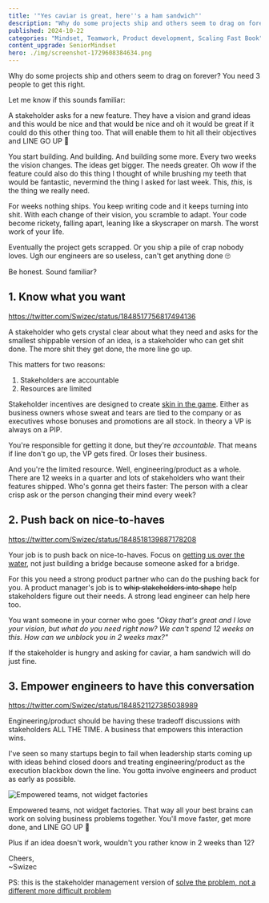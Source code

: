 ```yaml
---
title: '"Yes caviar is great, here''s a ham sandwich"'
description: "Why do some projects ship and others seem to drag on forever? You need 3 people to get this right."
published: 2024-10-22
categories: "Mindset, Teamwork, Product development, Scaling Fast Book"
content_upgrade: SeniorMindset
hero: ./img/screenshot-1729608384634.png
---
```


Why do some projects ship and others seem to drag on forever? You need 3 people to get this right.

Let me know if this sounds familiar:

A stakeholder asks for a new feature. They have a vision and grand ideas and this would be nice and that would be nice and oh it would be great if it could do this other thing too. That will enable them to hit all their objectives and LINE GO UP 🤩

You start building. And building. And building some more. Every two weeks the vision changes. The ideas get bigger. The needs greater. Oh wow if the feature could also do this thing I thought of while brushing my teeth that would be fantastic, nevermind the thing I asked for last week. This, _this_, is the thing we really need.

For weeks nothing ships. You keep writing code and it keeps turning into shit. With each change of their vision, you scramble to adapt. Your code become rickety, falling apart, leaning like a skyscraper on marsh. The worst work of your life.

Eventually the project gets scrapped. Or you ship a pile of crap nobody loves. Ugh our engineers are so useless, can't get anything done 🙄

Be honest. Sound familiar?

## 1. Know what you want

https://twitter.com/Swizec/status/1848517756817494136

A stakeholder who gets crystal clear about what they need and asks for the smallest shippable version of an idea, is a stakeholder who can get shit done. The more shit they get done, the more line go up.

This matters for two reasons:

1. Stakeholders are accountable
2. Resources are limited

Stakeholder incentives are designed to create [skin in the game](https://swizec.com/blog/skin-in-the-game/). Either as business owners whose sweat and tears are tied to the company or as executives whose bonuses and promotions are all stock. In theory a VP is always on a PIP.

You're responsible for getting it done, but they're _accountable_. That means if line don't go up, the VP gets fired. Or loses their business.

And you're the limited resource. Well, engineering/product as a whole. There are 12 weeks in a quarter and lots of stakeholders who want their features shipped. Who's gonna get theirs faster: The person with a clear crisp ask or the person changing their mind every week?

## 2. Push back on nice-to-haves

https://twitter.com/Swizec/status/1848518139887178208

Your job is to push back on nice-to-haves. Focus on [getting us over the water](https://swizec.com/blog/get-us-over-the-water-not-build-us-a-bridge/), not just building a bridge because someone asked for a bridge.

For this you need a strong product partner who can do the pushing back for you. A product manager's job is to ~~whip stakeholders into shape~~ help stakeholders figure out their needs. A strong lead engineer can help here too.

You want someone in your corner who goes _"Okay that's great and I love your vision, but what do you need right now? We can't spend 12 weeks on this. How can we unblock you in 2 weeks max?"_

If the stakeholder is hungry and asking for caviar, a ham sandwich will do just fine.

## 3. Empower engineers to have this conversation

https://twitter.com/Swizec/status/1848521127385038989

Engineering/product should be having these tradeoff discussions with stakeholders ALL THE TIME. A business that empowers this interaction wins.

I've seen so many startups begin to fail when leadership starts coming up with ideas behind closed doors and treating engineering/product as the execution blackbox down the line. You gotta involve engineers and product as early as possible.

![Empowered teams, not widget factories](./img/Empowered-teams-not-widget-factories-g22hia.png)

Empowered teams, not widget factories. That way all your best brains can work on solving business problems together. You'll move faster, get more done, and LINE GO UP 🤩

Plus if an idea doesn't work, wouldn't you rather know in 2 weeks than 12?

Cheers,<br />
\~Swizec

PS: this is the stakeholder management version of [solve the problem, not a different more difficult problem](https://swizec.com/blog/solve-the-problem-not-a-different-more-difficult-problem/)
